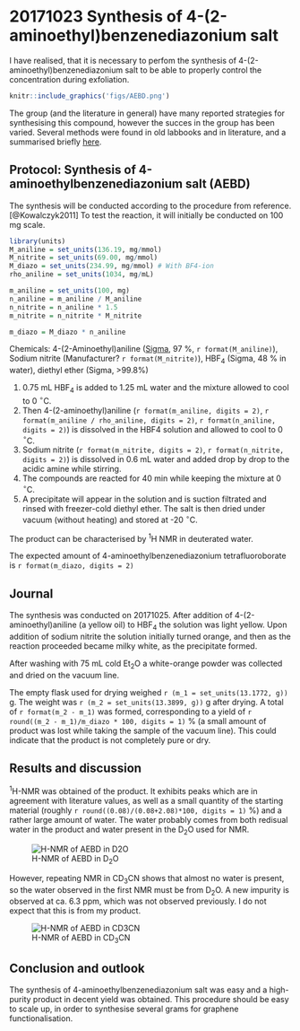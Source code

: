 # 20171023 Synthesis of 4-(2-aminoethyl)benzenediazonium salt {#j20171023}

I have realised, that it is necessary to perfom the synthesis of 4-(2-aminoethyl)benzenediazonium salt to be able to properly control the concentration during exfoliation.

```r
knitr::include_graphics('figs/AEBD.png')
```


The group (and the literature in general) have many reported strategies for synthesising this compound, however the succes in the group has been varied. Several methods were found in old labbooks and in literature, and a summarised briefly [here](misc/AEBD_procedure/AEBD_procedure.html).

## Protocol: Synthesis of 4-aminoethylbenzenediazonium salt (AEBD)

The synthesis will be conducted according to the procedure from reference.[@Kowalczyk2011] To test the reaction, it will initially be conducted on 100 mg scale. 

```r
library(units)
M_aniline = set_units(136.19, mg/mmol)
M_nitrite = set_units(69.00, mg/mmol)
M_diazo = set_units(234.99, mg/mmol) # With BF4-ion
rho_aniline = set_units(1034, mg/mL)

m_aniline = set_units(100, mg)
n_aniline = m_aniline / M_aniline
n_nitrite = n_aniline * 1.5
m_nitrite = n_nitrite * M_nitrite

m_diazo = M_diazo * n_aniline
```

Chemicals: 4-(2-Aminoethyl)aniline ([Sigma](http://www.sigmaaldrich.com/catalog/product/aldrich/123056?lang=en&region=DK), 97 %, `r format(M_aniline)`), Sodium nitrite (Manufacturer? `r format(M_nitrite)`), HBF~4~ (Sigma, 48 % in water), diethyl ether (Sigma, >99.8%)

1. 0.75 mL HBF~4~ is added to 1.25 mL water and the mixture allowed to cool to 0 $^{\circ}$C.
2. Then 4-(2-aminoethyl)aniline (`r format(m_aniline, digits = 2)`, `r format(m_aniline / rho_aniline, digits = 2)`, `r format(n_aniline, digits = 2)`) is dissolved in the HBF4 solution and allowed to cool to 0 $^{\circ}$C.
3. Sodium nitrite (`r format(m_nitrite, digits = 2)`, `r format(n_nitrite, digits = 2)`) is dissolved in 0.6 mL water and added drop by drop to the acidic amine while stirring.
4. The compounds are reacted for 40 min while keeping the mixture at 0 $^{\circ}$C.
5. A precipitate will appear in the solution and is suction filtrated and rinsed with freezer-cold diethyl ether. The salt is then dried under vacuum (without heating) and stored at -20 $^{\circ}$C.

The product can be characterised by ^1^H NMR in deuterated water.

The expected amount of 4-aminoethylbenzenediazonium tetrafluoroborate is `r format(m_diazo, digits = 2)`

## Journal

The synthesis was conducted on 20171025. After addition of 4-(2-aminoethyl)aniline (a yellow oil) to HBF~4~ the solution was light yellow. Upon addition of sodium nitrite the solution initially turned orange, and then as the reaction proceeded became milky white, as the precipitate formed.

After washing with 75 mL cold Et~2~O a white-orange powder was collected and dried on the vacuum line. 

The empty flask used for drying weighed `r (m_1 = set_units(13.1772, g))` g. The weight was `r (m_2 = set_units(13.3899, g))` g after drying. A total of `r format(m_2 - m_1)` was formed, corresponding to a yield of `r round((m_2 - m_1)/m_diazo * 100, digits = 1)` % (a small amount of product was lost while taking the sample of the vacuum line). This could indicate that the product is not completely pure or dry.

## Results and discussion
^1^H-NMR was obtained of the product. It exhibits peaks which are in agreement with literature values, as well as a small quantity of the starting material (roughly `r round((0.08)/(0.08+2.08)*100, digits = 1)` %) and a rather large amount of water. The water probably comes from both redisual water in the product and water present in the D~2~O used for NMR.

![H-NMR of AEBD in D~2~O](data/raw_data/nmr/20171025_DNH2_synthesis/20171025_DNH2.png)


However, repeating NMR in CD~3~CN shows that almost no water is present, so the water observed in the first NMR must be from D~2~O. A new impurity is observed at ca. 6.3 ppm, which was not observed previously. I do not expect that this is from my product.

![H-NMR of AEBD in CD~3~CN](data/raw_data/nmr/20171025_DNH2_synthesis/20171025_DNH2_CD3CN.png)

## Conclusion and outlook
The synthesis of 4-aminoethylbenzenediazonium salt was easy and a high-purity product in decent yield was obtained. This procedure should be easy to scale up, in order to synthesise several grams for graphene functionalisation.
